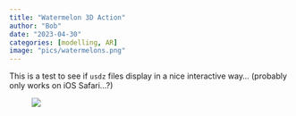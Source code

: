 ```yaml
---
title: "Watermelon 3D Action"
author: "Bob"
date: "2023-04-30"
categories: [modelling, AR]
image: "pics/watermelons.png"
---
```


This is a test to see if `usdz` files display in a nice interactive way... (probably only works on iOS Safari...?)

<div class="quarto-figure quarto-figure-center">
<figure class="figure">
<a rel="ar" href="pics/watermelon.usdz">
    <img src="pics/watermelon.jpeg">
</a>
</figure>
</div>
